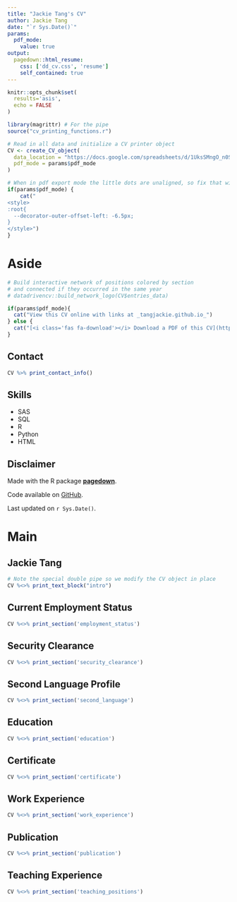 ```yaml
---
title: "Jackie Tang's CV"
author: Jackie Tang
date: "`r Sys.Date()`"
params:
  pdf_mode:
    value: true
output:
  pagedown::html_resume:
    css: ['dd_cv.css', 'resume']
    self_contained: true
---
```


```r
knitr::opts_chunk$set(
  results='asis', 
  echo = FALSE
)

library(magrittr) # For the pipe
source("cv_printing_functions.r")

# Read in all data and initialize a CV printer object
CV <- create_CV_object(
  data_location = "https://docs.google.com/spreadsheets/d/1UksSMngO_n0SNxbgIJKlTk2sOtBLrpb5HmXl9GxBQv0/edit?usp=sharing",  
  pdf_mode = params$pdf_mode
)

```


```r
# When in pdf export mode the little dots are unaligned, so fix that with some conditional CSS.
if(params$pdf_mode) {
    cat("
<style>
:root{
  --decorator-outer-offset-left: -6.5px;
}
</style>")
}
```


Aside
================================================================================

```r
# Build interactive network of positions colored by section
# and connected if they occurred in the same year
# datadrivencv::build_network_logo(CV$entries_data)
```


```r
if(params$pdf_mode){
  cat("View this CV online with links at _tangjackie.github.io_")
} else {
  cat("[<i class='fas fa-download'></i> Download a PDF of this CV](https://github.com/tangjackie/CV/raw/master/jackietang_cv.pdf)")
}
```

Contact {#contact}
--------------------------------------------------------------------------------

```r
CV %>% print_contact_info()
```



Skills {#skills}
--------------------------------------------------------------------------------

- <i class="far fa-chart-bar"></i> SAS
- <i class="fas fa-database"></i> SQL
- <i class="fab fa-r-project"></i> R
- <i class="fab fa-python"></i> Python
- <i class="fab fa-html5"></i> HTML
<!-- - <i class="fab fa-markdown"></i> Markdown -->



Disclaimer {#disclaimer}
--------------------------------------------------------------------------------

Made with the R package [**pagedown**](https://github.com/rstudio/pagedown). 

Code available on <i class="fa fa-github"></i> [GitHub](https://github.com/tangjackie/CV).

Last updated on `r Sys.Date()`.



Main
================================================================================

Jackie Tang {#title}
--------------------------------------------------------------------------------

```r
# Note the special double pipe so we modify the CV object in place
CV %<>% print_text_block("intro") 
```


Current Employment Status {data-icon=id-card}
--------------------------------------------------------------------------------

```r
CV %<>% print_section('employment_status')
```


Security Clearance {data-icon=fingerprint}
--------------------------------------------------------------------------------

```r
CV %<>% print_section('security_clearance')
```


Second Language Profile {data-icon=language}
--------------------------------------------------------------------------------

```r
CV %<>% print_section('second_language')
```


Education {data-icon=graduation-cap data-concise=true}
--------------------------------------------------------------------------------

```r
CV %<>% print_section('education')
```


Certificate {data-icon=certificate data-concise=true}
--------------------------------------------------------------------------------

```r
CV %<>% print_section('certificate')
```


Work Experience {data-icon=suitcase}
--------------------------------------------------------------------------------

<!-- ::: aside -->
<!-- ```{r}  -->
<!-- CV %<>% print_text_block('work_experience_aside') -->
<!-- ``` -->
<!-- ::: -->

```r
CV %<>% print_section('work_experience')
```


Publication {data-icon=book}
--------------------------------------------------------------------------------

```r
CV %<>% print_section('publication')
```


<!-- These breaks just force a new page so section doesnt get cut off -->
<!-- <br> -->
<!-- <br> -->
<!-- <br> -->

Teaching Experience {data-icon=chalkboard-teacher}
--------------------------------------------------------------------------------

<!-- ::: aside -->
<!-- ```{r}  -->
<!-- CV %<>% print_text_block('teaching_experience_aside') -->
<!-- ``` -->
<!-- ::: -->

```r
CV %<>% print_section('teaching_positions')
```




